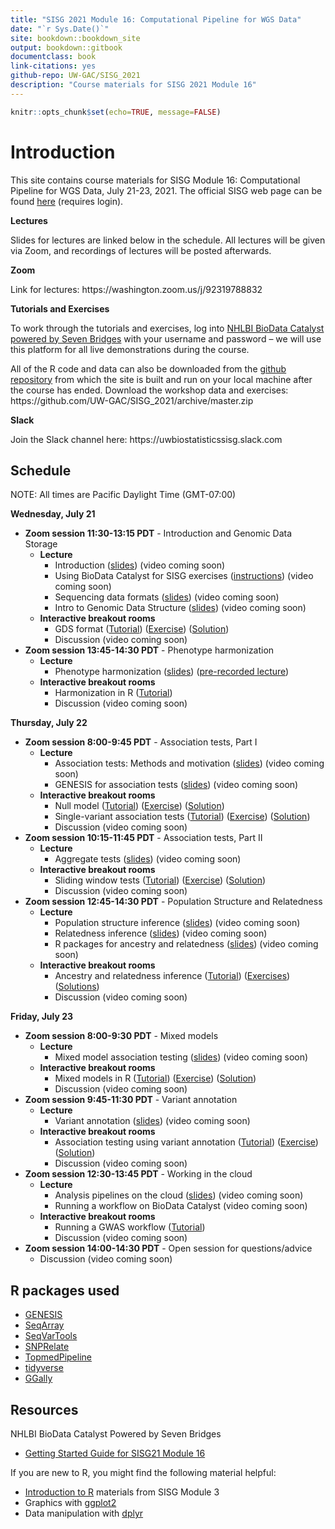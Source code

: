 ```yaml
---
title: "SISG 2021 Module 16: Computational Pipeline for WGS Data"
date: "`r Sys.Date()`"
site: bookdown::bookdown_site
output: bookdown::gitbook
documentclass: book
link-citations: yes
github-repo: UW-GAC/SISG_2021
description: "Course materials for SISG 2021 Module 16"
---
```


```r
knitr::opts_chunk$set(echo=TRUE, message=FALSE)
```

# Introduction

This site contains course materials for SISG Module 16: Computational Pipeline for WGS Data, July 21-23, 2021. The official SISG web page can be found [here](https://si.biostat.washington.edu/suminst/sisg2021/modules/SM2116) (requires login).

**Lectures**

Slides for lectures are linked below in the schedule. All lectures will be given via Zoom, and recordings of lectures will be posted afterwards.

**Zoom** 

Link for lectures: https://washington.zoom.us/j/92319788832

**Tutorials and Exercises**

To work through the tutorials and exercises, log into [NHLBI BioData Catalyst powered by Seven Bridges](https://platform.sb.biodatacatalyst.nhlbi.nih.gov) with your username and password -- we will use this platform for all live demonstrations during the course.

All of the R code and data can also be downloaded from the [github repository](https://github.com/UW-GAC/SISG_2021) from which the site is built and run on your local machine after the course has ended. Download the workshop data and exercises: https://github.com/UW-GAC/SISG_2021/archive/master.zip

**Slack**

Join the Slack channel here: https://uwbiostatisticssisg.slack.com


## Schedule

NOTE: All times are Pacific Daylight Time (GMT-07:00)

**Wednesday, July 21**

- **Zoom session 11:30-13:15 PDT** - Introduction and Genomic Data Storage
    - **Lecture**
        - Introduction ([slides](https://docs.google.com/presentation/d/1QMS6cSLso9eMl96P7A7OHmkDpN3g1qFyupQE7cOA4Fk/edit#slide=id.p)) (video coming soon)
        - Using BioData Catalyst for SISG exercises ([instructions](https://docs.google.com/document/d/1nLMjNRYffphWl89XVEPbH5NHLbUDW4SK7ikeEcHbixo/edit?usp=sharing)) (video coming soon)
        - Sequencing data formats ([slides](https://drive.google.com/file/d/1w_dEobxo6kzloQlIuHW_lUnwkPCYK-RP/view?usp=sharing)) (video coming soon)
        - Intro to Genomic Data Structure  ([slides](https://drive.google.com/file/d/1_p6-peb89ppi54gsDEapRdHcRVaq3IAX/view?usp=sharing)) (video coming soon)
    - **Interactive breakout rooms**
        - GDS format ([Tutorial](https://uw-gac.github.io/SISG_2021/gds-format.html)) ([Exercise](https://uw-gac.github.io/SISG_2021/gds-format.html#exercises)) ([Solution](https://uw-gac.github.io/SISG_2021/gds-format.html#solutions))
        - Discussion (video coming soon)
        
- **Zoom session 13:45-14:30 PDT** - Phenotype harmonization
    - **Lecture**
        - Phenotype harmonization  ([slides](https://drive.google.com/file/d/10EKUJxTARdX52uMXcnOENBqDwhCcVwW2/view?usp=sharing)) ([pre-recorded lecture](https://washington.zoom.us/rec/play/HmXkJmH5RllYXyKHIl4wsk9V-kmmGsjJq_xpwyGxtlX556KRhKW5pzFhzmE5ldum9Smsnn_gM15jjDQb.vw8mOGoWcvvTjmtm?continueMode=true&_x_zm_rtaid=Xpghuu1BRGCPDP5pPcewUQ.1626824313252.0dc095a7ea0c036ff2c4222152db4f30&_x_zm_rhtaid=804))
    - **Interactive breakout rooms**
        - Harmonization in R ([Tutorial](https://uw-gac.github.io/SISG_2021/phenotype-harmonization.html))
        - Discussion (video coming soon)

**Thursday, July 22**

- **Zoom session 8:00-9:45 PDT** - Association tests, Part I
    - **Lecture**
        - Association tests: Methods and motivation  ([slides](https://drive.google.com/file/d/1i6iVEP97r_nkeOeSMAIm-UKS9wVgaJ0V/view?usp=sharing)) (video coming soon)
        - GENESIS for association tests  ([slides](https://drive.google.com/file/d/1LPGKgrhFb2Yzty-bTDsX9vlTxifsLcPl/view?usp=sharing)) (video coming soon)
    - **Interactive breakout rooms**
        - Null model ([Tutorial](https://uw-gac.github.io/SISG_2021/association-tests-part-i.html)) ([Exercise](https://uw-gac.github.io/SISG_2021/association-tests-part-i.html#exercise)) ([Solution](https://uw-gac.github.io/SISG_2021/association-tests-part-i.html#solution))
        - Single-variant association tests ([Tutorial](https://uw-gac.github.io/SISG_2021/association-tests-part-i.html#single-variant-association-tests)) ([Exercise](https://uw-gac.github.io/SISG_2021/association-tests-part-i.html#exercise-1)) ([Solution](https://uw-gac.github.io/SISG_2021/association-tests-part-i.html#solution-1))
        - Discussion (video coming soon)
        
- **Zoom session 10:15-11:45 PDT** - Association tests, Part II
    - **Lecture**
        - Aggregate tests ([slides](https://drive.google.com/file/d/1i6iVEP97r_nkeOeSMAIm-UKS9wVgaJ0V/view?usp=sharing)) (video coming soon)
    - **Interactive breakout rooms**
        - Sliding window tests ([Tutorial](https://uw-gac.github.io/SISG_2021/association-tests-part-ii.html)) ([Exercise](https://uw-gac.github.io/SISG_2021/association-tests-part-ii.html#exercise-2)) ([Solution](https://uw-gac.github.io/SISG_2021/association-tests-part-ii.html#solution-2))
        - Discussion (video coming soon)
        
- **Zoom session 12:45-14:30 PDT** - Population Structure and Relatedness
    - **Lecture**
        - Population structure inference  ([slides](https://drive.google.com/file/d/1fQoaiKu_Ngpc-SzvchCGbaamRV_a1MoT/view?usp=sharing)) (video coming soon)
        - Relatedness inference  ([slides](https://drive.google.com/file/d/1kC_158wmq8vJyRc8eW_N3hJvbXq_1mdy/view?usp=sharing)) (video coming soon)
        - R packages for ancestry and relatedness  ([slides](https://drive.google.com/file/d/1RMHcoe3lrK02tZ2Vy_B7XQEZChSlgpTh/view?usp=sharing)) (video coming soon)
    - **Interactive breakout rooms**
        - Ancestry and relatedness inference ([Tutorial](https://uw-gac.github.io/SISG_2021/ancestry-and-relatedness-inference.html)) ([Exercises](https://uw-gac.github.io/SISG_2021/ancestry-and-relatedness-inference.html#exercises-1)) ([Solutions](https://uw-gac.github.io/SISG_2021/ancestry-and-relatedness-inference.html#solutions-1))
        - Discussion (video coming soon)

**Friday, July 23**

- **Zoom session 8:00-9:30 PDT** - Mixed models
    - **Lecture**
        - Mixed model association testing  ([slides](https://drive.google.com/file/d/13s5sYnol3hbpCEj6wB-98JjOpS2CmHCn/view?usp=sharing)) (video coming soon)
    - **Interactive breakout rooms**
        - Mixed models in R ([Tutorial](https://uw-gac.github.io/SISG_2021/mixed-models.html)) ([Exercise](https://uw-gac.github.io/SISG_2021/mixed-models.html#exercise-3)) ([Solution](https://uw-gac.github.io/SISG_2021/mixed-models.html#solution-3))
        - Discussion (video coming soon)
        
- **Zoom session 9:45-11:30 PDT** - Variant annotation
    - **Lecture**
        - Variant annotation ([slides]()) (video coming soon)
    - **Interactive breakout rooms**
        - Association testing using variant annotation ([Tutorial]()) ([Exercise]()) ([Solution]())
        - Discussion (video coming soon)
        
- **Zoom session 12:30-13:45 PDT** - Working in the cloud
    - **Lecture**
        - Analysis pipelines on the cloud   ([slides]()) (video coming soon)
        - Running a workflow on BioData Catalyst (video coming soon)
    - **Interactive breakout rooms**
        - Running a GWAS workflow ([Tutorial](https://uw-gac.github.io/SISG_2021/running-a-gwas-workflow-on-biodata-catalyst.html))
        - Discussion (video coming soon)
        
- **Zoom session 14:00-14:30 PDT** - Open session for questions/advice
    - Discussion (video coming soon)


## R packages used

- [GENESIS](http://bioconductor.org/packages/release/bioc/html/GENESIS.html)
- [SeqArray](http://bioconductor.org/packages/release/bioc/html/SeqArray.html)
- [SeqVarTools](http://bioconductor.org/packages/release/bioc/html/SeqVarTools.html)
- [SNPRelate](http://bioconductor.org/packages/release/bioc/html/SNPRelate.html)
- [TopmedPipeline](https://github.com/UW-GAC/analysis_pipeline/tree/master/TopmedPipeline)
- [tidyverse](https://www.tidyverse.org)
- [GGally](https://cran.r-project.org/web/packages/GGally)


## Resources

NHLBI BioData Catalyst Powered by Seven Bridges 

- [Getting Started Guide for SISG21 Module 16](https://drive.google.com/file/d/1LMlzot2GXPKCRmLH6BtsOi9PxKAoohYT/view?usp=sharing)

If you are new to R, you might find the following material helpful:

- [Introduction to R](http://faculty.washington.edu/kenrice/rintro/indexSEA15.shtml) materials from SISG Module 3
- Graphics with [ggplot2](https://ggplot2.tidyverse.org/)
- Data manipulation with [dplyr](http://dplyr.tidyverse.org/)
